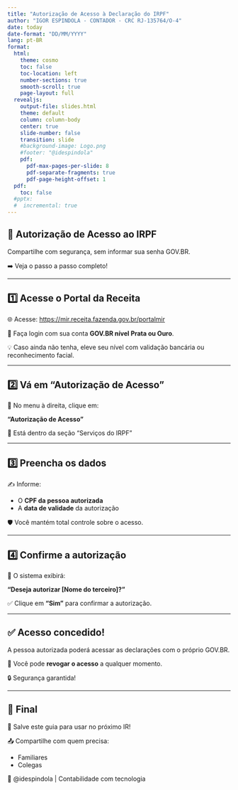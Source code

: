 ```yaml
---
title: "Autorização de Acesso à Declaração do IRPF"
author: "IGOR ESPINDOLA - CONTADOR - CRC RJ-135764/O-4"
date: today
date-format: "DD/MM/YYYY"
lang: pt-BR
format: 
  html:
    theme: cosmo
    toc: false
    toc-location: left
    number-sections: true
    smooth-scroll: true
    page-layout: full
  revealjs: 
    output-file: slides.html
    theme: default
    column: column-body
    center: true
    slide-number: false
    transition: slide
    #background-image: Logo.png
    #footer: "@idespindola"
    pdf:
      pdf-max-pages-per-slide: 8
      pdf-separate-fragments: true
      pdf-page-height-offset: 1
  pdf:
    toc: false
  #pptx:
  #  incremental: true
---
```



## 🔐 Autorização de Acesso ao IRPF

Compartilhe com segurança, sem informar sua senha GOV.BR.

➡️ Veja o passo a passo completo!


---


## 1️⃣ Acesse o Portal da Receita

🌐 Acesse: [https://mir.receita.fazenda.gov.br/portalmir](https://mir.receita.fazenda.gov.br/portalmir)

🔑 Faça login com sua conta **GOV.BR nível Prata ou Ouro**.

💡 Caso ainda não tenha, eleve seu nível com validação bancária ou reconhecimento facial.


---


## 2️⃣ Vá em "Autorização de Acesso"

📍 No menu à direita, clique em:

**“Autorização de Acesso”**

📂 Está dentro da seção "Serviços do IRPF"


---

## 3️⃣ Preencha os dados

✍️ Informe:

- O **CPF da pessoa autorizada**
- A **data de validade** da autorização

🛡️ Você mantém total controle sobre o acesso.


---

## 4️⃣ Confirme a autorização

🔎 O sistema exibirá:

**“Deseja autorizar [Nome do terceiro]?”**

✅ Clique em **“Sim”** para confirmar a autorização.

---

## ✅ Acesso concedido!

A pessoa autorizada poderá acessar as declarações com o próprio GOV.BR.

🔁 Você pode **revogar o acesso** a qualquer momento.

🔒 Segurança garantida!

---

## 📲 Final

💾 Salve este guia para usar no próximo IR!

📤 Compartilhe com quem precisa:

- Familiares
- Colegas

📌 @idespindola | Contabilidade com tecnologia


